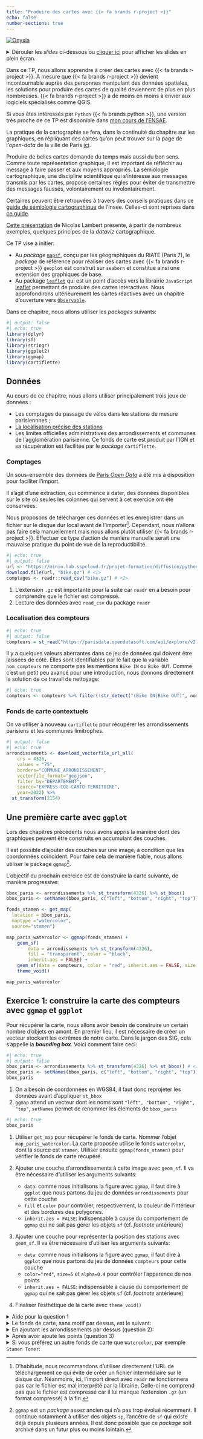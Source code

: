 ```yaml
---
title: "Produire des cartes avec {{< fa brands r-project >}}"
echo: false
number-sections: true
---
```


::: {.badge}
<a href="https://datalab.sspcloud.fr/launcher/ide/rstudio?autoLaunch=true&init.personalInit=«https%3A%2F%2Fraw.githubusercontent.com%2Flinogaliana%2Fr-geographie%2Fmain%2Fsspcloud%2Finit.sh»&networking.user.enabled=true&onyxia.friendlyName=«rstudio-cours-ENS»" target="_blank" rel="noopener"><img src="https://img.shields.io/badge/Tester%20via%20SSP%20cloud%20-%20SSPCloud?logo=R&labelColor=black&color=%231965b8" alt="Onyxia"></a><br>
:::

<details>
<summary>
Dérouler les _slides_ ci-dessous ou [cliquer ici](/slides/ggplot.qmd)
pour afficher les slides en plein écran.
</summary>


``` .yaml
```

</details>


Dans ce TP,
nous allons apprendre à créer des cartes
avec {{< fa brands r-project >}}. A mesure que {{< fa brands r-project >}}
devient incontournable auprès des personnes manipulant des données
spatiales, les solutions pour produire des cartes 
de qualité deviennent de plus en 
plus nombreuses. {{< fa brands r-project >}} a de moins en moins à envier
aux logiciels spécialisés comme QGIS. 

Si vous êtes intéressés par `Python` {{< fa brands python >}},
une version très proche de ce TP est disponible dans [mon cours de l'ENSAE](https://pythonds.linogaliana.fr/content/visualisation/maps.html).


La pratique de la cartographie se fera, dans la continuité du chapitre
sur les graphiques, en répliquant des cartes qu'on peut trouver sur
la page de l'*open-data* de la ville de Paris 
[ici](https://opendata.paris.fr/explore/dataset/comptage-velo-donnees-compteurs/dataviz/?disjunctive.id_compteur&disjunctive.nom_compteur&disjunctive.id&disjunctive.name).

::: {.callout-note}
Produire de belles cartes demande du temps mais aussi du bon sens. 
Comme toute représentation graphique, il est important de réfléchir au message
à faire passer et aux moyens appropriés.
La sémiologie cartographique, 
une discipline scientifique qui s'intéresse aux messages transmis par les cartes,
propose certaines règles pour éviter de transmettre des messages faussés,
volontairement ou involontairement. 

Certaines peuvent être retrouvées à travers des conseils pratiques
dans
ce [guide de sémiologie cartographique](https://www.insee.fr/fr/statistiques/3640429)
de l'Insee. Celles-ci sont reprises
dans [ce guide](https://juliedjidji.github.io/memocarto/semio.html).

[Cette présentation](https://neocarto.github.io/docs/slides/ENTPE/docs/#/title-slide)
de Nicolas Lambert présente, à partir de nombreux exemples, quelques principes
de la _dataviz_ cartographique.

:::

Ce TP vise à initier:

* Au _package_ [`mapsf`](https://riatelab.github.io/mapsf/),
conçu par les géographiques du RIATE (Paris 7), le _package_ de référence
pour réaliser des cartes avec {{< fa brands r-project >}}
`geoplot` est construit sur `seaborn` et constitue ainsi une extension des graphiques de base.
* Au package [`leaflet`](https://rstudio.github.io/leaflet/) qui est un point d'accès vers la librairie `JavaScript` [leaflet](https://leafletjs.com/) permettant de produire des cartes interactives. Nous approfondirons ultérieurement
les cartes réactives avec un chapitre d'ouverture vers [`Observable`](https://observablehq.com).

Dans ce chapitre, nous allons utiliser les _packages_ suivants:

```r
#| output: false
#| echo: true
library(dplyr)
library(sf)
library(stringr)
library(ggplot2)
library(ggmap)
library(cartiflette)
```

## Données

Au cours de ce chapitre, nous allons utiliser
principalement trois jeux de données :

* Les comptages de passage de vélos dans les stations de mesure parisiennnes ;
* [La localisation précise des stations](https://parisdata.opendatasoft.com/explore/dataset/comptage-velo-compteurs/download/?format=geojson&timezone=Europe/Berlin&lang=fr)
* Les limites officielles administratives des arrondissements et communes de l'agglomération
parisienne. Ce fonds de carte est produit par l'IGN et sa récupération
est facilitée par le _package_ `cartiflette`.



### Comptages

Un sous-ensemble des données de [Paris _Open Data_](https://opendata.paris.fr/explore/dataset/comptage-velo-donnees-compteurs/information/?disjunctive.id_compteur&disjunctive.nom_compteur&disjunctive.id&disjunctive.name) a été mis à disposition
pour faciliter l'import. 

Il s'agit d'une extraction, qui commence à dater, des données disponibles
sur le site où seules les colonnes
qui servent à cet exercice ont été conservées.

Nous proposons
de télécharger ces données et les enregistrer dans un fichier sur le disque
dur local avant de l'importer[^1]. Cependant, nous n'allons pas faire
cela manuellement mais nous allons plutôt utiliser 
{{< fa brands r-project >}}. Effectuer ce type d'action de manière
manuelle serait une mauvaise pratique du point de vue de la reproductibilité.

```r
#| echo: true
#| output: false
url <- "https://minio.lab.sspcloud.fr/projet-formation/diffusion/python-datascientist/bike.csv"
download.file(url, "bike.gz") # <1>
comptages <- readr::read_csv("bike.gz") # <2>
```
1. L'extension `.gz` est importante pour la suite car `readr` en a besoin pour comprendre que le fichier est compressé.
2. Lecture des données avec `read_csv` du package `readr`


[^1]: D'habitude, nous recommandons d'utiliser directement l'URL 
de téléchargement ce qui évite de créer un fichier intermédiaire
sur le disque dur. Néanmoins, ici, l'import direct avec `readr`
ne fonctionnera pas car le fichier est mal interprété par la
librairie. Celle-ci ne comprend pas que le fichier est compressé car
il lui manque l'extension `.gz` (un format compressé) à la fin. 

### Localisation des compteurs

```r
#| echo: true
#| output: false
compteurs = st_read("https://parisdata.opendatasoft.com/api/explore/v2.1/catalog/datasets/comptage-velo-compteurs/exports/geojson?lang=fr&timezone=Europe%2FBerlin")
```

Il y a quelques valeurs aberrantes dans ce jeu de données qui doivent
être laissées de côté. Elles sont identifiables par le fait que la variable
`nom_compteurs` ne comporte pas les mentions `Bike IN` ou `Bike OUT`. 
Comme c'est un petit peu avancé pour une introduction, nous donnons
directement la solution de ce travail de nettoyage:

```r
#| echo: true
compteurs <- compteurs %>% filter(!str_detect("(Bike IN|Bike OUT)", nom_compteur))
```

### Fonds de carte contextuels

On va utiliser à nouveau `cartiflette` pour récupérer les arrondissements
parisiens et les communes limitrophes. 

```r
#| output: false
#| echo: true
arrondissements <- download_vectorfile_url_all(
    crs = 4326,
    values = "75",
    borders="COMMUNE_ARRONDISSEMENT",
    vectorfile_format="geojson",
    filter_by="DEPARTEMENT",
    source="EXPRESS-COG-CARTO-TERRITOIRE",
    year=2022) %>%
  st_transform(2154)
```


## Une première carte avec `ggplot`

Lors des chapitres précédents nous avons appris la manière
dont des graphiques peuvent être construits en accumulant des couches. 

Il est possible d'ajouter des couches sur une image, à condition que
les coordonnées coïncident. Pour faire cela de manière
fiable, nous allons utiliser le package `ggmap`[^statutggmap].

[^statutggmap]: `ggmap` est un _package_ assez ancien qui n'a pas trop évolué récemment. Il continue notamment à utiliser des objets `sp`, l'ancêtre de `sf` qui existe déjà depuis plusieurs années. Il est donc possible que ce _package_ soit archivé dans un futur plus ou moins lointain.

L'objectif du prochain exercice est de construire la carte suivante, de manière progressive:


```r
bbox_paris <- arrondissements %>% st_transform(4326) %>% st_bbox()
bbox_paris <- setNames(bbox_paris, c("left", "bottom", "right", "top"))

fonds_stamen <- get_map(
  location = bbox_paris,
  maptype ="watercolor",
  source="stamen")

map_paris_watercolor <- ggmap(fonds_stamen) +
    geom_sf(
        data = arrondissements %>% st_transform(4326),
        fill = "transparent", color = "black",
        inherit.aes = FALSE) +
    geom_sf(data = compteurs, color = "red", inherit.aes = FALSE, size = 4, alpha = 0.4) +
    theme_void()
```

```r
map_paris_watercolor
```

::: {.callout-tip}
## Exercice 1: construire la carte des compteurs avec `ggmap` et `ggplot`

Pour récupérer la carte, nous allons avoir besoin de construire un certain
nombre d'objets en amont. En premier lieu, il est nécessaire de créer
un vecteur stockant les extrêmes de notre carte. Dans le jargon des
SIG, cela s'appelle la **_bounding box_**. Voici comment faire ceci:

```r
#| echo: true
#| output: false
bbox_paris <- arrondissements %>% st_transform(4326) %>% st_bbox() # <1>
bbox_paris <- setNames(bbox_paris, c("left", "bottom", "right", "top")) # <2>
bbox_paris
```
1. On a besoin de coordonnées en WGS84, il faut donc reprojeter les données avant d'appliquer `st_bbox`
2. `ggmap` attend un vecteur dont les noms sont `"left", "bottom", "right", "top"`, `setNames` permet de renommer les éléments de `bbox_paris` 

```r
#| echo: true
bbox_paris
```

1. Utiliser `get_map` pour récupérer le fonds de carte. Nommer l'objet 
`map_paris_watercolor`. La carte proposée utilise le fonds `watercolor`, 
dont la source est `stamen`. Utiliser ensuite `ggmap(fonds_stamen)` 
pour vérifier le fonds de carte récupéré. 

2. Ajouter une couche d'arrondissements à cette image avec `geom_sf`. Il va
être nécessaire d'utiliser les arguments suivants:
    + `data`: comme nous initialisons la figure avec `ggmap`, il faut dire à `ggplot` que nous partons du jeu de données `arrondissements` pour cette couche
    + `fill` et `color` pour contrôler, respectivement, la couleur de l'intérieur et des bordures des polygones.
    + `inherit.aes = FALSE`: indispensable à cause du comportement de `ggmap` qui ne sait pas gérer les objets `sf` (cf. _footnote_ antérieure)

3. Ajouter une couche pour représenter la position des stations avec `geom_sf`. Il va
être nécessaire d'utiliser les arguments suivants:
    + `data`: comme nous initialisons la figure avec `ggmap`, il faut dire à `ggplot` que nous partons du jeu de données `compteurs` pour cette couche
    + `color="red"`, `size=5` et `alpha=0.4` pour contrôler l'apparence de nos points
    + `inherit.aes = FALSE`: indispensable à cause du comportement de `ggmap` qui ne sait pas gérer les objets `sf` (cf. _footnote_ antérieure)
4. Finaliser l'esthétique de la carte avec `theme_void()`
    

<details>
<summary>
Aide pour la question 1
</summary>
Les arguments à utiliser sont `location`, `maptype` et `source`
</details>
:::


<details>
<summary>
Le fonds de carte, sans motif par dessus, est le suivant:
</summary>
```r
# Question 1
fonds_stamen <- get_map(
  location = bbox_paris,
  maptype ="watercolor",
  source="stamen")
map_watercolor_exercice <- ggmap(fonds_stamen)
map_watercolor_exercice
```
</details>

<details>
<summary>
En ajoutant les arrondissements par dessus (question 2):
</summary>
```r
# Question 2
map_watercolor_exercice <- map_watercolor_exercice +
  geom_sf(
    data = arrondissements %>% st_transform(4326),
    fill = "transparent", color = "black",
    inherit.aes = FALSE
  )
map_watercolor_exercice
```
</details>

<details>
<summary>
Après avoir ajouté les points (question 3)
</summary>
```r
# Question 2
map_watercolor_exercice <- map_watercolor_exercice +
  geom_sf(data = compteurs, color = "red", inherit.aes = FALSE, size = 4, alpha = 0.4) 
map_watercolor_exercice
```
</details>



<details>
<summary>
Si vous préférez un autre fonds de carte que `Watercolor`, par exemple `Stamen Toner`:
</summary>
```r
# Question 1
fonds_stamen_toner <- get_map(
  location = bbox_paris,
  maptype ="toner",
  source="stamen")

ggmap(fonds_stamen_toner) +
  geom_sf(
    data = arrondissements %>% st_transform(4326),
    fill = "transparent", color = "blue", linewidth = 0.4,
    inherit.aes = FALSE) +
  geom_sf(data = compteurs, color = "red", inherit.aes = FALSE, size = 4, alpha = 0.4) +
  theme_void()
```
</details>



